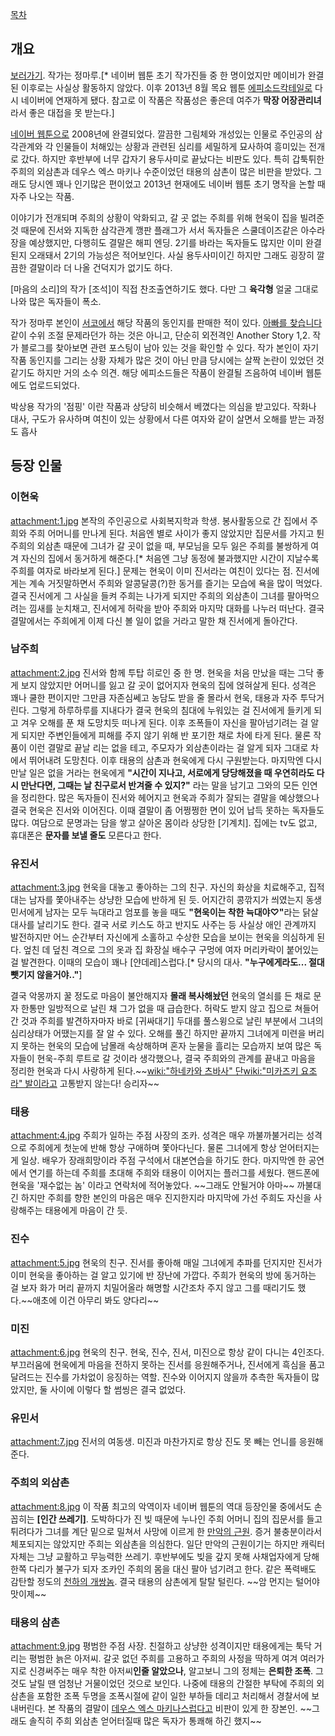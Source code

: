 [[목차]]
== 개요 ==

[http://comic.naver.com/webtoon/detail.nhn?titleId=22043&seq=1&weekday=sun 보러가기]. 작가는 정마루.[* 네이버 웹툰 초기 작가진들 중 한 명이었지만 메이비가 완결된 이후로는 사실상 활동하지 않았다. 이후 2013년 8월 목요 웹툰 [[에피소드칵테일]]로 다시 네이버에 연재하게 됐다. 참고로 이 작품은 작품성은 좋은데 여주가 '''막장 어장관리녀'''라서 좋은 대접을 못 받는다.]

[[네이버 웹툰]]으로 2008년에 완결되었다. 깔끔한 그림체와 개성있는 인물로 주인공의 삼각관계와 각 인물들이 처해있는 상황과 관련된 심리를 세밀하게 묘사하여 흥미있는 전개로 갔다. 하지만 후반부에 너무 갑자기 용두사미로 끝났다는 비판도 있다. 특히 갑툭튀한 주희의 외삼촌과 데우스 엑스 마키나 수준이었던 태용의 삼촌이 많은 비판을 받았다. 그래도 당시엔 꽤나 인기많은 편이었고 2013년 현재에도 네이버 웹툰 초기 명작을 논할 때 자주 나오는 작품. 

이야기가 전개되며 주희의 상황이 악화되고, 갈 곳 없는 주희를 위해 현욱이 집을 빌려준 것 때문에 진서와 지독한 삼각관계 깽판 플래그가 서서 독자들은 스쿨데이즈같은 아수라장을 예상했지만, 다행히도 결말은 해피 엔딩. 2기를 바라는 독자들도 많지만 이미 완결된지 오래돼서 2기의 가능성은 적어보인다. 사실 용두사미이긴 하지만 그래도 굉장히 깔끔한 결말이라 더 나올 건덕지가 없기도 하다.

[마음의 소리]의 작가 [조석]이 직접 찬조출연하기도 했다. 다만 그 '''육각형''' 얼굴 그대로 나와 많은 독자들이 폭소.

작가 정마루 본인이 [[서코]]에서 해당 작품의 동인지를 판매한 적이 있다. [[아빠를 찾습니다]] 같이 수위 조절 문제라던가 하는 것은 아니고, 단순히 외전격인 Another Story 1,2. 작가 블로그를 찾아보면 관련 포스팅이 남아 있는 것을 확인할 수 있다. 작가 본인이 자기 작품 동인지를 그리는 상황 자체가 많은 것이 아닌 만큼 당시에는 살짝 논란이 있었던 것 같기도 하지만 거의 소수 의견. 해당 에피소드들은 작품이 완결될 즈음하여 네이버 웹툰에도 업로드되었다.

박상용 작가의 '점핑' 이란 작품과 상당히 비슷해서 베꼈다는 의심을 받고있다. 작화나 대사, 구도가 유사하며 여친이 있는 상황에서 다른 여자와 같이 살면서 오해를 받는 과정도 흡사

== 등장 인물 ==
=== 이현욱 ===
attachment:1.jpg
본작의 주인공으로 사회복지학과 학생. 봉사활동으로 간 집에서 주희와 주희 어머니를 만나게 된다. 처음엔 별로 사이가 좋지 않았지만 집문서를 가지고 튄 주희의 외삼촌 때문에 그녀가 갈 곳이 없을 때, 부모님을 모두 잃은 주희를 불쌍하게 여겨 자신의 집에서 동거하게 해준다.[* 처음엔 그냥 동정에 불과했지만 시간이 지날수록 주희를 여자로 바라보게 된다.] 문제는 현욱이 이미 진서라는 여친이 있다는 점. 진서에게는 계속 거짓말하면서 주희와 알콩달콩(?)한 동거를 즐기는 모습에 욕을 많이 먹었다. 결국 진서에게 그 사실을 들켜 주희는 나가게 되지만 주희의 외삼촌이 그녀를 팔아먹으려는 낌새를 눈치채고, 진서에게 허락을 받아 주희와 마지막 대화를 나누러 떠난다. 결국 결말에서는 주희에게 이제 다신 볼 일이 없을 거라고 말한 채 진서에게 돌아간다.

=== 남주희 ===
attachment:2.jpg
진서와 함께 투탑 히로인 중 한 명. 현욱을 처음 만났을 때는 그닥 좋게 보지 않았지만 어머니를 잃고 갈 곳이 없어지자 현욱의 집에 얹혀살게 된다. 성격은 꽤나 쿨한 편이지만 그만큼 자존심쎄고 농담도 받을 줄 몰라서 현욱, 태용과 자주 투닥거린다. 그렇게 하루하루를 지내다가 결국 현욱의 침대에 누워있는 걸 진서에게 들키게 되고 겨우 오해를 푼 채 도망치듯 떠나게 된다. 이후 조폭들이 자신을 팔아넘기려는 걸 알게 되지만 주변인들에게 피해를 주지 않기 위해 반 포기한 채로 차에 타게 된다. 물론 작품이 이런 결말로 끝날 리는 없을 테고, 주모자가 외삼촌이라는 걸 알게 되자 그대로 차에서 뛰어내려 도망친다. 이후 태용의 삼촌과 현욱에게 다시 구원받는다. 마지막엔 다시 만날 일은 없을 거라는 현욱에게 '''"시간이 지나고, 서로에게 당당해졌을 때 우연히라도 다시 만난다면, 그때는 날 친구로서 반겨줄 수 있지?"''' 라는 말을 남기고 그와의 모든 인연을 정리한다. 많은 독자들이 진서와 헤어지고 현욱과 주희가 잘되는 결말을 예상했으나 결국 현욱은 진서와 이어진다. 이때 결말이 좀 어쩡쩡한 면이 있어 납득 못하는 독자들도 많다. 여담으로 문명과는 담을 쌓고 살아온 몸이라 상당한 [기계치]. 집에는 tv도 없고, 휴대폰은 '''문자를 보낼 줄도''' 모른다고 한다.

=== 유진서 ===
attachment:3.jpg
현욱을 대놓고 좋아하는 그의 친구. 자신의 화상을 치료해주고, 집적대는 남자를 쫓아내주는 상냥한 모습에 반하게 된 듯. 어지간히 콩깎지가 씌였는지 동생 민서에게 남자는 모두 늑대라고 엄포를 놓을 때도 '''"현욱이는 착한 늑대야♡"'''라는 닭살 대사를 날리기도 한다. 결국 서로 키스도 하고 반지도 사주는 등 사실상 애인 관계까지 발전하지만 어느 순간부터 자신에게 소홀하고 수상한 모습을 보이는 현욱을 의심하게 된다. 엎친 데 덮친 격으로 그의 옷과 집 화장실 배수구 구멍에 여자 머리카락이 붙어있는 걸 발견한다. 이때의 모습이 꽤나 [얀데레]스럽다.[* 당시의 대사. '''"누구에게라도... 절대 뺏기지 않을거야.."'''] 

결국 악몽까지 꿀 정도로 마음이 불안해지자 '''몰래 복사해놨던''' 현욱의 열쇠를 든 채로 문자 한통만 일방적으로 날린 채 그가 없을 때 급습한다. 허락도 받지 않고 집으로 쳐들어간 것과 주희를 발견하자마자 바로 [귀싸대기] 두대를 풀스윙으로 날린 부분에서 그녀의 심리상태가 어땠는지를 잘 알 수 있다. 오해를 풀긴 하지만 끝까지 그녀에게 미련을 버리지 못하는 현욱의 모습에 남몰래 속상해하며 혼자 눈물을 흘리는 모습까지 보여 많은 독자들이 현욱-주희 루트로 갈 것이라 생각했으나, 결국 주희와의 관계를 끝내고 마음을 정리한 현욱과 다시 사랑하게 된다.~~[[wiki:"하네카와 츠바사" 단]][[wiki:"미카즈키 요조라" 발]]이라고 고통받지 않는다! 승리자~~

=== 태용 ===
attachment:4.jpg
주희가 일하는 주점 사장의 조카. 성격은 매우 까불까불거리는 성격으로 주희에게 첫눈에 반해 항상 구애하며 쫓아다닌다. 물론 그녀에게 항상 얻어터지는 게 일상. 배우가 장래희망이라 주점 구석에서 대본연습을 하기도 한다. 마지막엔 한 공연에서 연기를 하는데 주희를 초대해 주희와 태용이 이어지는 플러그를 세웠다. 핸드폰에 현욱을 '재수없는 놈' 이라고 연락처에 적어놓았다. ~~그래도 안될거야 아마~~ 까불대긴 하지만 주희를 향한 본인의 마음은 매우 진지한지라 마지막에 가선 주희도 자신을 사랑해주는 태용에게 마음이 간 듯. 

=== 진수 ===
attachment:5.jpg
현욱의 친구. 진서를 좋아해 매일 그녀에게 추파를 던지지만 진서가 이미 현욱을 좋아하는 걸 알고 있기에 반 장난에 가깝다. 주희가 현욱의 방에 동거하는 걸 보자 화가 머리 끝까지 치밀어올라 해명할 시간조차 주지 않고 그를 때리기도 했다.~~애초에 이건 아무리 봐도 양다리~~

=== 미진 ===
attachment:6.jpg
현욱의 친구. 현욱, 진수, 진서, 미진으로 항상 같이 다니는 4인조다. 부끄러움에 현욱에게 마음을 전하지 못하는 진서를 응원해주거나, 진서에게 흑심을 품고 달려드는 진수를 가차없이 응징하는 역할. 진수와 이어지지 않을까 추측한 독자들이 많았지만, 둘 사이에 이렇다 할 썸씽은 결국 없었다.

=== 유민서 ===
attachment:7.jpg
진서의 여동생. 미진과 마찬가지로 항상 진도 못 빼는 언니를 응원해준다.

=== 주희의 외삼촌 ===
attachment:8.jpg
이 작품 최고의 악역이자 네이버 웹툰의 역대 등장인물 중에서도 손꼽히는 '''[인간 쓰레기]'''. 도박하다가 진 빚 때문에 누나인 주희 어머니 집의 집문서를 들고 튀려다가 그녀를 계단 밑으로 밀쳐서 사망에 이르게 한 [[만악의 근원]]. 증거 불충분이라서 체포되지는 않았지만 주희는 외삼촌을 의심한다. 일단 만악의 근원이기는 하지만 캐릭터 자체는 그냥 교활하고 무능력한 쓰레기. 후반부에도 빚을 갚지 못해 사채업자에게 당해 한쪽 다리가 불구가 되자 조카인 주희의 몸을 대신 팔아 넘기려고 한다. 같은 폭력배도 감탄할 정도의 [[천하의 개쌍놈]]. 결국 태용의 삼촌에게 탈탈 털린다. ~~암 먼지는 털어야 맛이제~~ 

=== 태용의 삼촌 ===
attachment:9.jpg
평범한 주점 사장. 친절하고 상냥한 성격이지만 태용에게는 툭닥 거리는 평범한 늙은 아저씨. 갈곳 없던 주희를 고용하고 주희의 사정을 딱하게 여겨 여러가지로 신경써주는 매우 착한 아저씨'''인줄 알았으나''', 알고보니 그의 정체는 '''은퇴한 조폭'''. 그것도 날릴 땐 엄청난 거물이었던 것으로 보인다. 나중에 태용의 간절한 부탁에 주희의 외삼촌을 포함한 조폭 두명을 조폭시절에 같이 일한 부하들 데리고 처리해서 경찰서에 보내버린다. 본 작품의 결말이 [[데우스 엑스 마키나]]스럽다고 비판이 있게 한 장본인. ~~그래도 솔직히 주희 외삼촌 얻어터질때 많은 독자가 통쾌해 하긴 했지~~ 
